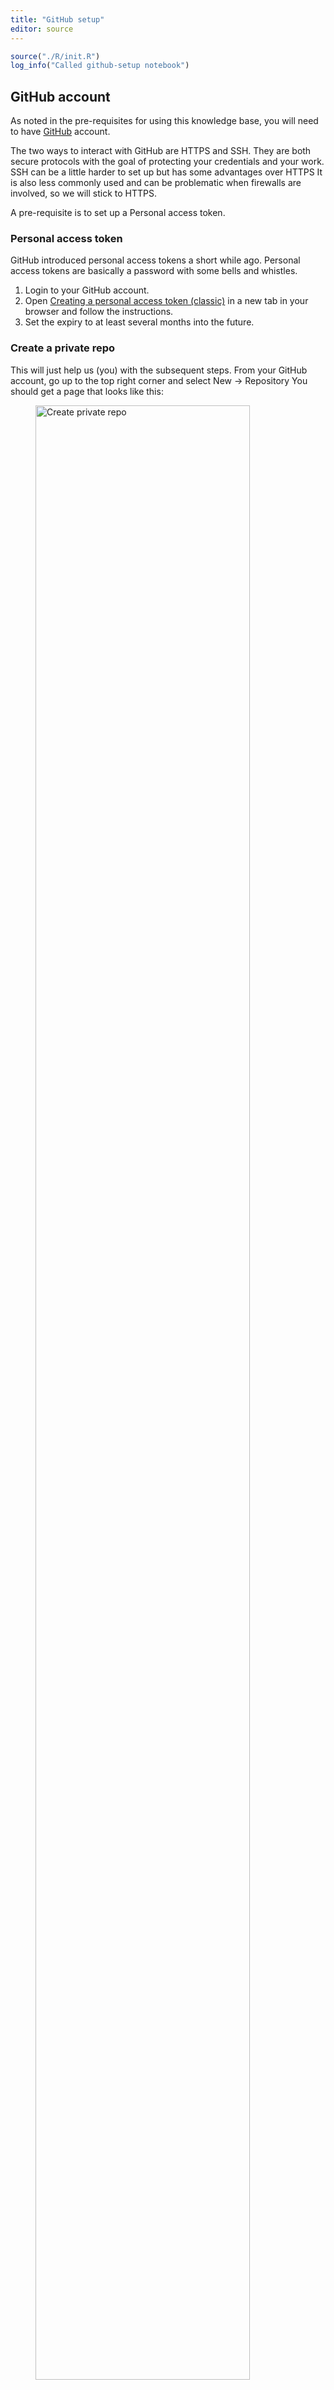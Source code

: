 ```yaml
---
title: "GitHub setup"
editor: source
---
```


```r
source("./R/init.R")
log_info("Called github-setup notebook")
```

## GitHub account {#sec-github-setup}

As noted in the pre-requisites for using this knowledge base, you will need to have [GitHub](www.github.com) account.

The two ways to interact with GitHub are HTTPS and SSH.
They are both secure protocols with the goal of protecting your credentials and your work.
SSH can be a little harder to set up but has some advantages over HTTPS
It is also less commonly used and can be problematic when firewalls are involved, so we will stick to HTTPS.

A pre-requisite is to set up a Personal access token.

### Personal access token

GitHub introduced personal access tokens a short while ago.
Personal access tokens are basically a password with some bells and whistles.

1. Login to your GitHub account.
2. Open [Creating a personal access token (classic)](https://docs.github.com/en/authentication/keeping-your-account-and-data-secure/managing-your-personal-access-tokens#creating-a-personal-access-token-classic) in a new tab in your browser and follow the instructions.
3. Set the expiry to at least several months into the future.


### Create a private repo

This will just help us (you) with the subsequent steps.
From your GitHub account, go up to the top right corner and select New -> Repository
You should get a page that looks like this:

![Create private repo](../fig/github-setup-01.png){width=90%}

You can call it whatever you want (temp is fine because we will delete it at some point in the future) but make sure to (1) select the **Private** radio button and (2) initialise a **readme.md** file.

## Git Credential manager

While SSH uses keys (along with a key agent which will normally already be on your machine) HTTPS relies on you to have some way to retain your credentials.
That is, if you want to avoid having to enter your user name and token for every transaction you have with your GitHub repository, which is something you want to avoid.
There is another alternative and that is to keep your credentials in a plain text file, but again that is strongly discouraged.

Enter the Git Credential Manager (GCM).

The [GCM](https://github.com/git-ecosystem/git-credential-manager/blob/main/README.md) is a platform agnostic credential manager (in English, that translates loosely to a *password manager*).
Once it's installed and configured, the Git Credential Manager is called by git and your interactions with GitHub become much more seamless.

The next time you clone an HTTPS URL that requires authentication, Git will prompt you to log in using a browser window. 
You may first be asked to authorize an OAuth app. 
If your account or organization requires two-factor auth, you'll also need to complete the 2FA challenge.

Once you've authenticated successfully, your credentials are stored in the macOS keychain (or Windows equivalent) and will be used every time you clone an HTTPS URL. 
From there on in, git should not require you to type your credentials in the command line again (unless you change your credentials).


### GCM install

For Windows users it can be installed by selecting this option during the installation wizard, see @sec-git-install-win, step 6.
To display the current version, one of the following should help depending on which version of git you have:

```bash
git credential-manager version
```

```bash
git credential-manager-core --version
```

For macOS, use `homebrew` again, specifically:

```bash
brew install --cask git-credential-manager
## ==> Downloading https://formulae.brew.sh/api/cask.jws.json
## ############################################################################################################################################## 100.0%
## ==> Downloading https://github.com/git-ecosystem/git-credential-manager/releases/download/v2.3.2/gcm-osx-arm64-2.3.2.pkg
## ==> Downloading from https://objects.githubusercontent.com/github-production-release-asset-2e65be/158405551/3b89ee5f-5275-4316-a794-6f39e38849c4?X-Am
## ############################################################################################################################################## 100.0%
## ==> Installing Cask git-credential-manager
## ==> Running installer for git-credential-manager with sudo; the password may be necessary.
## Password:
## installer: Package name is Git Credential Manager
## installer: Installing at base path /
## installer: The install was successful.
## 🍺  git-credential-manager was successfully installed!
```

and then type:

```bash
git-credential-manager --version
```

to confirm it was installed and is accessible.

### GCM demo

Below I demo the process by cloning a private repository from my GitHub account.
You can use the `temp` repo that you just created, the URL will be something like `https://github.com/<your username>/temp.git` where you need to replace `<your username>`.

```bash
192-168-1-100:tmp mark$ git clone https://github.com/maj-biostat/wisca_2.git
Cloning into 'wisca_2'...
info: please complete authentication in your browser...
```

at this point the following window is launch by GCM:

![GCM](../fig/gcm-login.png){width=50%}

selecting `Sign in with your browser` the following will launch in your default browser (Chrome, Safari, etc)

![Sign in with browser](../fig/gcm-signin-browser.png){width=50%}

selecting `Authorize git-ecosystem` will result in 

![Sign in with browser](../fig/gcm-auth-code.png){width=50%}

at which point you use the 2-factor authenticator tool (e.g. google authenticator, microsoft authenticator etc) to respond with an authentication code.

![Auth success](../fig/gcm-auth-success.png){width=50%}

Looking back at the terminal, the following output can be observed, which details the repository being cloned.

```bash
remote: Enumerating objects: 297, done.
remote: Counting objects: 100% (297/297), done.
remote: Compressing objects: 100% (156/156), done.
remote: Total 297 (delta 148), reused 284 (delta 137), pack-reused 0
Receiving objects: 100% (297/297), 7.85 MiB | 2.13 MiB/s, done.
Resolving deltas: 100% (148/148), done.
```

Finally, you will receive an email of this sort to the email account that you have linked through GitHub.

```bash
Hey maj-biostat!

A first-party GitHub OAuth application (Git Credential Manager) with gist, repo, and workflow scopes was recently authorized to access your account.
Visit https://github.com/settings/connections/applications/0120e057bd645470c1ed for more information.

To see this and other security events for your account, visit https://github.com/settings/security-log

If you run into problems, please contact support by visiting https://github.com/contact

Thanks,
The GitHub Team
```

On repeating this process a second time, all the authentication works in the background and there will be no need to go through various authentication handshakes again.

The same process applies irrespective of whether you are using [GitHub.com](https://github.com) or the [USyd GitHub Enterprise Server](https://github.sydney.edu.au).
However, it is adviseable to get this working in GitHub first and then work on getting it to work in the USyd GitHub Enterprise Server.

The transition from the old authentication approach has (so far) proved completely seemless for macOS.
It will be interesting to see what happens for the Windows platform.


### GCM configuration (advanced only)

You can view the current credential manager by running the following commands:

```bash
git config --local credential.helper
git config --global credential.helper
# /usr/local/share/gcm-core/git-credential-manager
git config --system credential.helper
```

:::callout-note
Of the local, global and system, the first one checks the local repository config, the second is your ~/.gitconfig, and the third is based on where git is installed. 
Note that only one of the `git config` commands returns a credential helper in the above example.
:::

In some circumstances you may need to reconfigure things.
If you have to start from scratch, the following may be useful:

```bash
git config --local --unset credential.helper
git config --global --unset credential.helper
git config --system --unset credential.helper
```

For windows uses check the contents of the credential manager.
I believe that this can be accessed via Control Panel >> All Control Panel Items >> Credential Manager or by simply typing Credential Manager in the Windows task bar.
Under generic credentials you should see the git entries.


## GitHub CLI

For now, we can probably leave GitHub CLI setup, because I don't think we will get to use it.
It will be used in a more advanced introduction.

In the day to day grind, having to deal with GitHub through its Web interface can be a little cumbersome.
You can avoid having to regularly interact with GitHub through the browser by using the [GitHub CLI](https://docs.github.com/en/github-cli).
This tooling allows you to review, create and manage your repositories from the comfort of your commandline.
You can think of it as an extension of git that allows you to invoke the GitHub specific functionality.

The extremely terse `gh` CLI manual can be found [here](https://cli.github.com/manual/).

For Windows users, you can pick up the latest Signed MSI executables from the [release page](https://github.com/cli/cli/releases/).

For macOS, use `homebrew`:

```bash
brew install gh
## ==> Downloading https://formulae.brew.sh/api/formula.jws.json
## #################################################################################################################################### 100.0%
## ==> Downloading https://formulae.brew.sh/api/cask.jws.json
## #################################################################################################################################### 100.0%
## ==> Downloading https://ghcr.io/v2/homebrew/core/gh/manifests/2.37.0
## Already downloaded: /Users/mark/Library/Caches/Homebrew/downloads/331c0b76fd34aa97342efa0e4e41373dbac71c28aeb49346b1284b3450f4105b--gh-2.37.0.bottle_manifest.json
## ==> Fetching gh
## ==> Downloading https://ghcr.io/v2/homebrew/core/gh/blobs/sha256:a8c21e08d77963c2d12102aefe38f8c010c573b771ccf729ea438c40dddb7f3a
## Already downloaded: /Users/mark/Library/Caches/Homebrew/downloads/d0e6a3f8f7a4b138b36484ec9ec8aff26b499381a0b4459f53efc0aefe001ee2--gh--2.37.0.arm64_ventura.bottle.tar.gz
## ==> Pouring gh--2.37.0.arm64_ventura.bottle.tar.gz
## ==> Caveats
## Bash completion has been installed to:
##   /opt/homebrew/etc/bash_completion.d
## ==> Summary
## 🍺  /opt/homebrew/Cellar/gh/2.37.0: 191 files, 44.2MB
## ==> Running `brew cleanup gh`...
## Disable this behaviour by setting HOMEBREW_NO_INSTALL_CLEANUP.
## Hide these hints with HOMEBREW_NO_ENV_HINTS (see `man brew`).
```

### GitHub CLI authentication

In order to make use of `gh` we need to go through another round of authentication setup.
To do this, go to the terminal and run:

```bash
gh auth login
## ? What account do you want to log into? GitHub Enterprise Server
## ? GHE hostname: github.sydney.edu.au
## ? What is your preferred protocol for Git operations? HTTPS
## ? Authenticate Git with your GitHub credentials? Yes
## ? How would you like to authenticate GitHub CLI? Login with a web browser
```

For additional information, see [gh auth --help](https://cli.github.com/manual/gh_auth).

In order to use `gh` with github.com directly you need to authenticate for that platform too.
Repeat the above, but now the responses look like this:

```bash
gh auth login
## ? What account do you want to log into? GitHub.com
## ? What is your preferred protocol for Git operations? HTTPS
## ? Authenticate Git with your GitHub credentials? Yes
## ? How would you like to authenticate GitHub CLI? Login with a web browser
```

You are nearly set.
You can verify that what you have configured worked via:

```bash
gh auth status
## github.sydney.edu.au
##   ✓ Logged in to github.sydney.edu.au as mjon7053 (keyring)
##   ✓ Git operations for github.sydney.edu.au configured to use https protocol.
##   ✓ Token: gho_************************************
##   ✓ Token scopes: gist, read:org, repo, workflow
## 
## github.com
##   ✓ Logged in to github.com as maj-biostat (keyring)
##   ✓ Git operations for github.com configured to use https protocol.
##   ✓ Token: gho_************************************
##   ✓ Token scopes: gist, read:org, repo, workflow
```

However, for `gh` to work with the desired host you need to set an environment variable to tell `gh` which platform to use.
On macOS, you can set this up easily with the following entries in the `.profile` shell initialisation script (or `.bash_profile` for those inclined).

```bash
gh-ent() {
  export GH_HOST=github.sydney.edu.au
}

gh-std() {
  export GH_HOST=github.com
}
```

On Windows, I have no idea how you are supposed to do the above in an easy manner.
You may just have to resort to running

```bash
set GH_HOST=github.sydney.edu.au
```

or 

```bash
set GH_HOST=github.com
```

each time you want to switch.

Now (on macOS) when you want to interrogate github.com repositories we can use the following commands.

:::callout-note
Do not worry about the meaning of the commands, this is just to establish that we have configured things correctly.
:::

```bash
gh-std
gh repo list

## Showing 30 of 185 repositories in @maj-biostat
## 
## maj-biostat/misc-notes                         info for manjaro/arch linux setup                                public         1d
## maj-biostat/wisca_2                            Revised approach to antibiogram                                  private        25d
## maj-biostat/motc.run                                                                                            private        Sep 11, 2023
## maj-biostat/motc.sim                           Simulation for motivate c trial                                  private        Sep 11, 2023
## maj-biostat/motc.stan                          Stan models for motc                                             private        Sep  7, 2023
## maj-biostat/quarto_demos_basic                 Demo using Quarto to render to word documents with custom te...  private        Aug 23, 2023
## maj-biostat/BayesDRM                           Dose response models in stan                                     public         May 21, 2023
## maj-biostat/motc.modproto                                                                                       public         May  1, 2023
```

and for the USyd Enterprise GitHub Server, use:

```bash
gh-ent
gh repo list

## Showing 12 of 12 repositories in @mjon7053
## 
## mjon7053/motc-mgt            Monitoring statistics for Motivate-C study                       private  1d
## mjon7053/fluvid.analyses     Analyses for fluvid coadministration study (COVID19 + FLU) vacc  private  17d
## mjon7053/motc.sap                                                                             public   Sep ## 14, 2023
## mjon7053/motc-sim-report     Motivate-C simulation report                                     private  Sep ## 12, 2023
## mjon7053/roadmap-notes       Notes relating to the ROADMAP project.                           private  Sep ##  2, 2023
## mjon7053/mjon7053.github.io                                                                   private  Aug 27, 2023
```

